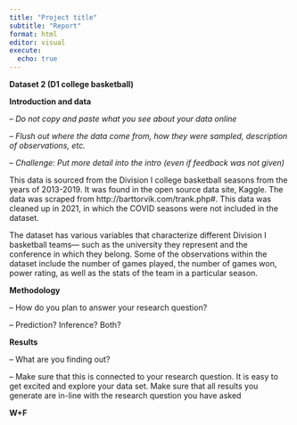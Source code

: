 ```yaml
---
title: "Project title"
subtitle: "Report"
format: html
editor: visual
execute:
  echo: true
---
```


**Dataset 2 (D1 college basketball)**

**Introduction and data**

*-- Do not copy and paste what you see about your data online*

*-- Flush out where the data come from, how they were sampled, description of observations, etc.*

*-- Challenge: Put more detail into the intro (even if feedback was not given)*

This data is sourced from the Division I college basketball seasons from the years of 2013-2019. It was found in the open source data site, Kaggle. The data was scraped from http://barttorvik.com/trank.php#. This data was cleaned up in 2021, in which the COVID seasons were not included in the dataset.

The dataset has various variables that characterize different Division I basketball teams--- such as the university they represent and the conference in which they belong. Some of the observations within the dataset include the number of games played, the number of games won, power rating, as well as the stats of the team in a particular season.

**Methodology**

-- How do you plan to answer your research question?

-- Prediction? Inference? Both?

**Results**

-- What are you finding out?

-- Make sure that this is connected to your research question. It is easy to get excited and explore your data set. Make sure that all results you generate are in-line with the research question you have asked

**W+F**
